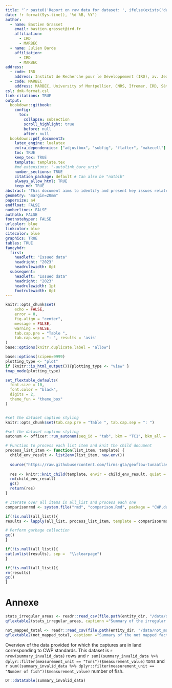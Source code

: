 ```yaml
---
title: "`r paste0('Report on raw data for dataset: ', ifelse(exists('dataset', envir = environment()), dataset, 'NULL'))`"
date: !r format(Sys.time(), '%d %B, %Y')
author:
  - name: Bastien Grasset
    email: bastien.grasset@ird.fr
    affiliation:
      - IRD
      - MARBEC
  - name: Julien Barde
    affiliation:
      - IRD
      - MARBEC
address:
  - code: IRD
    address: Institut de Recherche pour le Développement (IRD), av. Jean Monnet, CS 30171, 34203 Sète cédex, France
  - code: MARBEC
    address: MARBEC, University of Montpellier, CNRS, Ifremer, IRD, Sète, France
csl: dmk-format.csl
link-citations: TRUE
output:
  bookdown::gitbook:
    config:
      toc:
        collapse: subsection
        scroll_highlight: true
        before: null
        after: null
  bookdown::pdf_document2:
    latex_engine: lualatex 
    extra_dependencies: ["adjustbox", "subfig", "flafter", "makecell"]
    toc: TRUE
    keep_tex: TRUE
    template: template.tex
    #md_extensions: "-autolink_bare_uris"
    number_sections: TRUE
    citation_package: default # Can also be "natbib"
    always_allow_html: TRUE
    keep_md: TRUE
abstract: "This document aims to identify and present key issues related to the raw data used in the analysis. It highlights inconsistencies, gaps, or ambiguities in the data structure, content, or processing steps that may impact the reliability and comparability of the results. By systematically addressing these issues, this report seeks to provide clarity on the challenges inherent in the raw data and to propose areas where further refinement, validation, or clarification is needed. The ultimate goal is to ensure a solid foundation for subsequent analyses and to support informed decision-making regarding data preparation and use."
geometry: "margin=20mm"
papersize: a4
endfloat: FALSE
numberlines: FALSE
authblk: FALSE
footnotehyper: FALSE
urlcolor: blue
linkcolor: blue
citecolor: blue
graphics: TRUE
tables: TRUE
fancyhdr:
  first:
    headleft: "Issued data"
    headright: "2023"
    headrulewidth: 0pt
  subsequent:
    headleft: "Issued data"
    headright: "2023"
    headrulewidth: 1pt
    footrulewidth: 0pt
---
```



```r

knitr::opts_chunk$set(
	echo = FALSE,
	error = 0,
	fig.align = "center",
	message = FALSE,
	warning = FALSE,
	tab.cap.pre = "Table ",
	tab.cap.sep = ": ", results = 'asis'
)
base::options(knitr.duplicate.label = "allow")
```


```r

base::options(scipen=9999)
plotting_type <- "plot" 
if (knitr::is_html_output()){plotting_type <- "view" }
tmap_mode(plotting_type)

```


```r

set_flextable_defaults(
  font.size = 10,
  font.color = "black",
  digits = 2,
  theme_fun = "theme_box"
)


#set the dataset caption styling
knitr::opts_chunk$set(tab.cap.pre = "Table ", tab.cap.sep = ": ")

#set the dataset caption styling
autonum <- officer::run_autonum(seq_id = "tab", bkm = "TC1", bkm_all = TRUE) # number the table, bkm (bookmark) is important as the cross-referencing is done using the bookmark


```


```r

# Function to process each list item and knit the child document
process_list_item <- function(list_item, template) {
  child_env_result <- list2env(list_item, new.env())
  
  source("https://raw.githubusercontent.com/firms-gta/geoflow-tunaatlas/master/Analysis_markdown/functions/Functions_markdown.R", local = child_env_result)
  
  res <- knitr::knit_child(template, envir = child_env_result, quiet = TRUE)
  rm(child_env_result)
  gc()
  return(res)
}

# Iterate over all items in all_list and process each one
comparisonrmd <- system.file("rmd", "comparison.Rmd", package = "CWP.dataset")

if(!is.null(all_list)){
results <- lapply(all_list, process_list_item, template = comparisonrmd)

# Perform garbage collection
gc()
}
```


```r

if(!is.null(all_list)){
cat(unlist(results), sep =  "\\clearpage")
}

```

```r

if(!is.null(all_list)){
rm(results)
gc()
}

```


# Annexe

```r

stats_irregular_areas <- readr::read_csv(file.path(entity_dir, "/data/stats_irregular_areas.csv"))
qflextable2(stats_irregular_areas, captionn ="Summary of the irregular area reallocation by unit", pgwidth = 6,  save_folder = "Summary")

```

```r

not_mapped_total <- readr::read_csv(file.path(entity_dir, "/data/not_mapped_total.csv"))
qflextable2(not_mapped_total, captionn ="Summary of the not mapped factors and so replaced by 'UNK', '99.9', or 'NEI'", pgwidth = 6,  save_folder = "Summary", fig.path = getwd())

```


Overview of the data provided for which the captures are in land corresponding to CWP standards. This dataset is `r nrow(summary_invalid_data)` rows and `r sum((summary_invalid_data %>% dplyr::filter(measurement_unit == "Tons"))$measurement_value)` tons and `r sum((summary_invalid_data %>% dplyr::filter(measurement_unit == "Number of fish"))$measurement_value)` number of fish.

```r

DT::datatable(summary_invalid_data)

```

